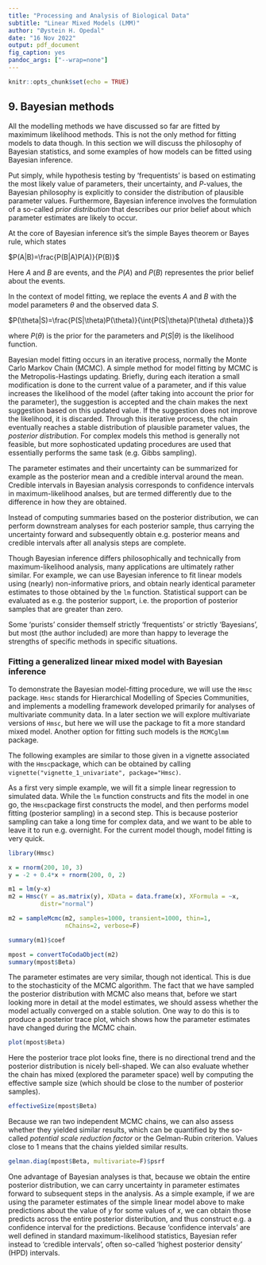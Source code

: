 ```yaml
---
title: "Processing and Analysis of Biological Data"
subtitle: "Linear Mixed Models (LMM)"
author: "Øystein H. Opedal"
date: "16 Nov 2022"
output: pdf_document
fig_caption: yes
pandoc_args: ["--wrap=none"]
---
```


```r
knitr::opts_chunk$set(echo = TRUE)
```
## 9. Bayesian methods
All the modelling methods we have discussed so far are fitted by maximimum likelihood methods. This is not the only method for fitting models to data though. In this section we will discuss the philosophy of Bayesian statistics, and some examples of how models can be fitted using Bayesian inference.

Put simply, while hypothesis testing by 'frequentists' is based on estimating the most likely value of parameters, their uncertainty, and $P$-values, the Bayesian philosophy is explicitly to consider the distribution of plausible parameter values. Furthermore, Bayesian inference involves the formulation of a so-called *prior distribution* that describes our prior belief about which parameter estimates are likely to occur.

At the core of Bayesian inference sit's the simple Bayes theorem or Bayes rule, which states

$P(A|B)=\frac{P(B|A)P(A)}{P(B)}$

Here $A$ and $B$ are events, and the $P(A)$ and $P(B)$ representes the prior belief about the events.

In the context of model fitting, we replace the events $A$ and $B$ with the model parameters $\theta$ and the observed data $S$. 

$P(\theta|S)=\frac{P(S|\theta)P(\theta)}{\int{P(S|\theta)P(\theta) d\theta}}$

where $P(\theta)$ is the prior for the parameters and $P(S|\theta)$ is the likelihood function.

Bayesian model fitting occurs in an iterative process, normally the Monte Carlo Markov Chain (MCMC). A simple method for model fitting by MCMC is the Metropolis-Hastings updating. Briefly, during each iteration a small modification is done to the current value of a parameter, and if this value increases the likelihood of the model (after taking into account the prior for the parameter), the suggestion is accepted and the chain makes the next suggestion based on this updated value. If the suggestion does not improve the likelihood, it is discarded. Through this iterative process, the chain eventually reaches a stable distribution of plausible parameter values, the *posterior distribution*. For complex models this method is generally not feasible, but more sophosticated updating procedures are used that essentially performs the same task (e.g. Gibbs sampling).

The parameter estimates and their uncertainty can be summarized for example as the posterior mean and a credible interval around the mean. Credible intervals in Bayesian analysis corresponds to confidence intervals in maximum-likelihood analses, but are termed differently due to the difference in how they are obtained.

Instead of computing summaries based on the posterior distribution, we can perform downstream analyses for each posterior sample, thus carrying the uncertainty forward and subsequently obtain e.g. posterior means and credible intervals after all analysis steps are complete.

Though Bayesian inference differs philosophically and technically from maximum-likelihood analysis, many applications are ultimately rather similar. For example, we can use Bayesian inference to fit linear models using (nearly) non-informative priors, and obtain nearly identical parameter estimates to those obtained by the `lm` function. Statistical support can be evaluated as e.g. the posterior support, i.e. the proportion of posterior samples that are greater than zero.

Some 'purists' consider themself strictly 'frequentists' or strictly 'Bayesians', but most (the author included) are more than happy to leverage the strengths of specific methods in specific situations.

### Fitting a generalized linear mixed model with Bayesian inference
To demonstrate the Bayesian model-fitting procedure, we will use the `Hmsc` package. `Hmsc` stands for Hierarchical Modelling of Species Communities, and implements a modelling framework developed primarily for analyses of multivariate community data. In a later section we will explore multivariate versions of `Hmsc`, but here we will use the package to fit a more standard mixed model. Another option for fitting such models is the `MCMCglmm` package.

The following examples are similar to those given in a vignette associated with the `Hmsc`package, which can be obtained by calling `vignette("vignette_1_univariate", package="Hmsc)`.

As a first very simple example, we will fit a simple linear regression to simulated data. While the `lm` function constructs and fits the model in one go, the `Hmsc`package first constructs the model, and then performs model fitting (posterior sampling) in a second step. This is because posterior sampling can take a long time for complex data, and we want to be able to leave it to run e.g. overnight. For the current model though, model fitting is very quick.

```r
library(Hmsc)

x = rnorm(200, 10, 3)
y = -2 + 0.4*x + rnorm(200, 0, 2)

m1 = lm(y~x)
m2 = Hmsc(Y = as.matrix(y), XData = data.frame(x), XFormula = ~x,
         distr="normal")

m2 = sampleMcmc(m2, samples=1000, transient=1000, thin=1, 
                nChains=2, verbose=F)

summary(m1)$coef

mpost = convertToCodaObject(m2)
summary(mpost$Beta)
```

The parameter estimates are very similar, though not identical. This is due to the stochasticity of the MCMC algorithm. The fact that we have sampled the posterior distribution with MCMC also means that, before we start looking more in detail at the model estimates, we should assess whether the model actually converged on a stable solution. One way to do this is to produce a posterior trace plot, which shows how the parameter estimates have changed during the MCMC chain.

```r
plot(mpost$Beta)
```

Here the posterior trace plot looks fine, there is no directional trend and the posterior distribution is nicely bell-shaped. We can also evaluate whether the chain has mixed (explored the parameter space) well by computing the effective sample size (which should be close to the number of posterior samples).

```r
effectiveSize(mpost$Beta)
```

Because we ran two independent MCMC chains, we can also assess whether they yielded similar results, which can be quantified by the so-called *potential scale reduction factor* or the Gelman-Rubin criterion. Values close to 1 means that the chains yielded similar results.

```r
gelman.diag(mpost$Beta, multivariate=F)$psrf
```

One advantage of Bayesian analyses is that, because we obtain the entire posterior distribution, we can carry uncertainty in parameter estimates forward to subsequent steps in the analysis. As a simple example, if we are using the parameter estimates of the simple linear model above to make predictions about the value of *y* for some values of *x*, we can obtain those predicts across the entire posterior disteribution, and thus construct e.g. a confidence interval for the predictions. Because 'confidence intervals' are well defined in standard maximum-likelihood statistics, Bayesian refer instead to 'credible intervals', often so-called 'highest posterior density' (HPD) intervals.

